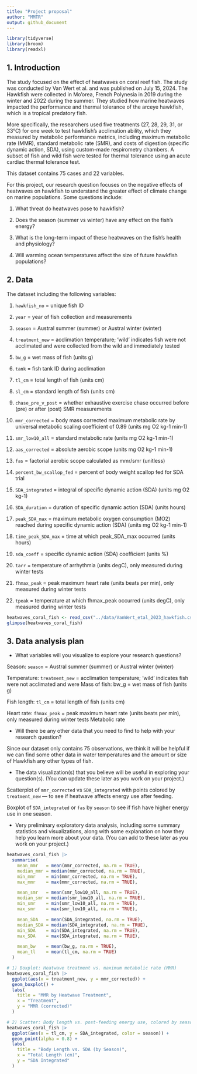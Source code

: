 ```yaml
---
title: "Project proposal"
author: "MMTR"
output: github_document
---
```


```r
library(tidyverse)
library(broom)
library(readxl)
```

## 1. Introduction
The study focused on the effect of heatwaves on coral reef fish. The study was conducted by Van Wert et al. and was published on July 15, 2024. The Hawkfish were collected in Mo'orea, French Polynesia in 2019 during the winter and 2022 during the summer. They studied how marine heatwaves impacted the performance and thermal tolerance of the arceye hawkfish, which is a tropical predatory fish. 

More specifically, the researchers used five treatments (27, 28, 29, 31, or 33°C) for one week to test hawkfish’s acclimation ability, which they measured by metabolic performance metrics, including maximum metabolic rate (MMR), standard metabolic rate (SMR), and costs of digestion (specific dynamic action, SDA), using custom-made respirometry chambers. A subset of fish and wild fish were tested for thermal tolerance using an acute cardiac thermal tolerance test. 

This dataset contains 75 cases and 22 variables.

For this project, our research question focuses on the negative effects of heatwaves on hawkfish to understand the greater effect of climate change on marine populations. Some questions include:

1. What threat do heatwaves pose to hawkfish?

2. Does the season (summer vs winter) have any effect on the fish’s energy?

3. What is the long-term impact of these heatwaves on the fish’s health and physiology?

4. Will warming ocean temperatures affect the size of future hawkfish populations?

## 2. Data

The dataset including the following variables:

1. `hawkfish_no` = unique fish ID

2. `year` = year of fish collection and measurements

3. `season` = Austral summer (summer) or Austral winter (winter)

4. `treatment_new` = acclimation temperature; 'wild' indicates fish were not acclimated and were collected from the wild and immediately tested

5. `bw_g` = wet mass of fish (units g)

6. `tank` = fish tank ID during acclimation

7. `tl_cm` = total length of fish (units cm)

8. `sl_cm` = standard length of fish (units cm)

9. `chase_pre_v_post` = whether exhaustive exercise chase occurred before (pre) or after (post) SMR measurements

10. `mmr_corrected` = body mass corrected maximum metabolic rate by universal metabolic scaling coefficient of 0.89 (units mg O2 kg-1 min-1)

11. `smr_low10_all` = standard metabolic rate (units mg O2 kg-1 min-1)

12. `aas_corrected` = absolute aerobic scope (units mg O2 kg-1 min-1)

13. `fas` = factorial aerobic scope calculated as mmr/smr (unitless)

14. `percent_bw_scallop_fed` = percent of body weight scallop fed for SDA trial

15. `SDA_integrated` = integral of specific dynamic action (SDA) (units mg O2 kg-1)

16. `SDA_duration` = duration of specific dynamic action (SDA) (units hours)

17. `peak_SDA_max` = maximum metabolic oxygen consumption (MO2) reached during specific dynamic action (SDA) (units mg O2 kg-1 min-1)

18. `time_peak_SDA_max` = time at which peak_SDA_max occurred (units hours)

19. `sda_coeff` = specific dynamic action (SDA) coefficient (units %)

20. `tarr` = temperature of arrhythmia (units degC), only measured during winter tests

21. `fhmax_peak` = peak maximum heart rate (units beats per min), only measured during winter tests

22. `tpeak` = temperature at which fhmax_peak occurred (units degC), only measured during winter tests


```r
heatwaves_coral_fish <- read_csv("../data/VanWert_etal_2023_hawkfish.csv")
glimpse(heatwaves_coral_fish)
```

## 3. Data analysis plan

- What variables will you visualize to explore your research questions?

Season: `season` = Austral summer (summer) or Austral winter (winter)

Temperature: `treatment_new` = acclimation temperature; 'wild' indicates fish were not acclimated and were 
Mass of fish: bw_g = wet mass of fish (units g)

Fish length: `tl_cm` = total length of fish (units cm)

Heart rate: `fhmax_peak` = peak maximum heart rate (units beats per min), only measured during winter tests
Metabolic rate

- Will there be any other data that you need to find to help with your research question?

Since our dataset only contains 75 observations, we think it will be helpful if we can find some other data in water temperatures and the amount or size of Hawkfish any other types of fish.

- The data visualization(s) that you believe will be useful in exploring your question(s). (You can update these later as you work on your project.)

Scatterplot of `mmr_corrected` vs `SDA_integrated` with points colored by `treatment_new` — to see if heatwave affects energy use after feeding.

Boxplot of `SDA_integrated` or `fas` by `season` to see if fish have higher energy use in one season.

- Very preliminary exploratory data analysis, including some summary statistics and visualizations, along with some explanation on how they help you learn more about your data. (You can add to these later as you work on your project.)


```r
heatwaves_coral_fish |>
  summarise(
    mean_mmr   = mean(mmr_corrected, na.rm = TRUE),
    median_mmr = median(mmr_corrected, na.rm = TRUE),
    min_mmr    = min(mmr_corrected, na.rm = TRUE),
    max_mmr    = max(mmr_corrected, na.rm = TRUE),

    mean_smr   = mean(smr_low10_all, na.rm = TRUE),
    median_smr = median(smr_low10_all, na.rm = TRUE),
    min_smr    = min(smr_low10_all, na.rm = TRUE),
    max_smr    = max(smr_low10_all, na.rm = TRUE),

    mean_SDA   = mean(SDA_integrated, na.rm = TRUE),
    median_SDA = median(SDA_integrated, na.rm = TRUE),
    min_SDA    = min(SDA_integrated, na.rm = TRUE),
    max_SDA    = max(SDA_integrated, na.rm = TRUE),

    mean_bw    = mean(bw_g, na.rm = TRUE),
    mean_tl    = mean(tl_cm, na.rm = TRUE)
  )
```

```r
# 1) Boxplot: Heatwave treatment vs. maximum metabolic rate (MMR)
heatwaves_coral_fish |>
  ggplot(aes(x = treatment_new, y = mmr_corrected)) +
  geom_boxplot() +
  labs(
    title = "MMR by Heatwave Treatment",
    x = "Treatment",
    y = "MMR (corrected)"
  )

# 2) Scatter: Body length vs. post-feeding energy use, colored by season
heatwaves_coral_fish |>
  ggplot(aes(x = tl_cm, y = SDA_integrated, color = season)) +
  geom_point(alpha = 0.8) +
  labs(
    title = "Body Length vs. SDA (by Season)",
    x = "Total Length (cm)",
    y = "SDA Integrated"
  )

```
